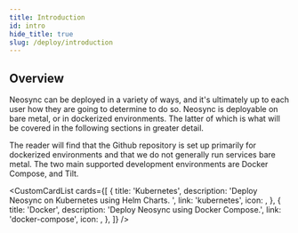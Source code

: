 ```yaml
---
title: Introduction
id: intro
hide_title: true
slug: /deploy/introduction
---
```






<DocPageHeader title="Self-host Neosync" />

## Overview

Neosync can be deployed in a variety of ways, and it's ultimately up to each user how they are going to determine to do so.
Neosync is deployable on bare metal, or in dockerized environments. The latter of which is what will be covered in the following sections in greater detail.

The reader will find that the Github repository is set up primarily for dockerized environments and that we do not generally run services bare metal.
The two main supported development environments are Docker Compose, and Tilt.

<CustomCardList
  cards={[
    {
      title: 'Kubernetes',
      description: 'Deploy Neosync on Kubernetes using Helm Charts. ',
      link: 'kubernetes',
      icon: <SiKubernetes />,
    },
    {
      title: 'Docker',
      description: 'Deploy Neosync using Docker Compose.',
      link: 'docker-compose',
      icon: <FaDocker />,
    },
  ]}
/>

